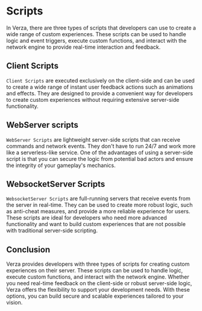 # Scripts

In Verza, there are three types of scripts that developers can use to create a wide range of custom experiences. These scripts can be used to handle logic and event triggers, execute custom functions, and interact with the network engine to provide real-time interaction and feedback.

## Client Scripts

`Client Scripts` are executed exclusively on the client-side and can be used to create a wide range of instant user feedback actions such as animations and effects. They are designed to provide a convenient way for developers to create custom experiences without requiring extensive server-side functionality.

## WebServer scripts

`WebServer Scripts` are lightweight server-side scripts that can receive commands and network events. They don't have to run 24/7 and work more like a serverless-like service. One of the advantages of using a server-side script is that you can secure the logic from potential bad actors and ensure the integrity of your gameplay's mechanics.

## WebsocketServer Scripts

`WebsocketServer Scripts` are full-running servers that receive events from the server in real-time. They can be used to create more robust logic, such as anti-cheat measures, and provide a more reliable experience for users. These scripts are ideal for developers who need more advanced functionality and want to build custom experiences that are not possible with traditional server-side scripting.

## Conclusion

Verza provides developers with three types of scripts for creating custom experiences on their server. These scripts can be used to handle logic, execute custom functions, and interact with the network engine. Whether you need real-time feedback on the client-side or robust server-side logic, Verza offers the flexibility to support your development needs. With these options, you can build secure and scalable experiences tailored to your vision.

